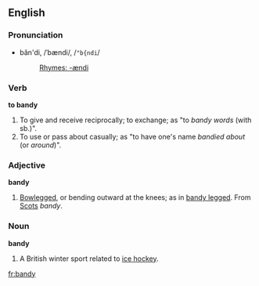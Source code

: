==English==
===Pronunciation===
*băn'di, /ˈbændi/, /<tt>"b{ndi</tt>/
*:[[Rhymes:English:-ændi|Rhymes: -ændi]]

===Verb===
'''to bandy'''
#To give and receive reciprocally; to exchange; as "to ''bandy words'' (with sb.)".
#To use or pass about casually; as "to have one's name ''bandied about'' (or ''around'')".

===Adjective===
'''bandy'''
#[[Bowlegged]], or bending outward at the knees; as in [[bandy legged]]. From [[Wikipedia:Scots language|Scots]] ''bandy''.

===Noun===
{{Wikipedia}}
'''bandy'''
#A British winter sport related to [[ice hockey]].


[[fr:bandy]]